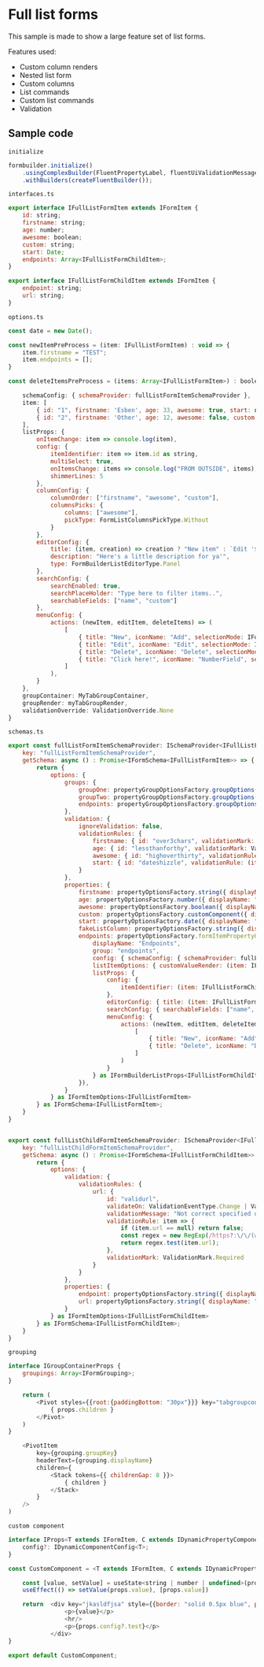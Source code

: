 <h1>Full list forms</h1>
<p>This sample is made to show a large feature set of list forms.</p>
<p>Features used:</p>
<ul>
    <li>Custom column renders</li>
    <li>Nested list form</li>
    <li>Custom columns</li>
    <li>List commands</li>
    <li>Custom list commands</li>
    <li>Validation</li>
</ul>  

<h2>Sample code</h2>  


```initialize```  
```js
formbuilder.initialize()
    .usingComplexBuilder(FluentPropertyLabel, fluentUiValidationMessageElement, FluentFormShimmer)
    .withBuilders(createFluentBuilder());
```

```interfaces.ts```  
```js
export interface IFullListFormItem extends IFormItem {
    id: string;
    firstname: string;
    age: number;
    awesome: boolean;
    custom: string;
    start: Date;
    endpoints: Array<IFullListFormChildItem>;
}

export interface IFullListFormChildItem extends IFormItem {
    endpoint: string;
    url: string;
}
```


```options.ts``` 
```js
const date = new Date();

const newItemPreProcess = (item: IFullListFormItem) : void => { 
    item.firstname = "TEST";
    item.endpoints = [];
}

const deleteItemsPreProcess = (items: Array<IFullListFormItem>) : boolean => (items.findIndex(_ => _.firstname === "Esben") < 0);

    schemaConfig: { schemaProvider: fullListFormItemSchemaProvider },
    item: [
        { id: "1", firstname: 'Esben', age: 33, awesome: true, start: new Date(2022,1,1), custom: "Something custom" } as IFullListFormItem,
        { id: "2", firstname: 'Other', age: 12, awesome: false, custom: "Come on!"  } as IFullListFormItem
    ],
    listProps: {
        onItemChange: item => console.log(item),
        config: { 
            itemIdentifier: item => item.id as string,
            multiSelect: true, 
            onItemsChange: items => console.log("FROM OUTSIDE", items),
            shimmerLines: 5
        },
        columnConfig: {
            columnOrder: ["firstname", "awesome", "custom"],
            columnsPicks: {
                columns: ["awesome"],
                pickType: FormListColumnsPickType.Without
            }
        },
        editorConfig: {
            title: (item, creation) => creation ? "New item" : `Edit '${item?.firstname}'`,
            description: "Here's a little description for ya'",
            type: FormBuilderListEditorType.Panel
        },
        searchConfig: {
            searchEnabled: true,
            searchPlaceHolder: "Type here to filter items..",
            searchableFields: ["name", "custom"]
        },
        menuConfig: {
            actions: (newItem, editItem, deleteItems) => (
                [
                    { title: "New", iconName: "Add", selectionMode: IFormBuilderListMenuItemSelectionMode.None | IFormBuilderListMenuItemSelectionMode.Single | IFormBuilderListMenuItemSelectionMode.Multi, action: () => newItem(newItemPreProcess) },
                    { title: "Edit", iconName: "Edit", selectionMode: IFormBuilderListMenuItemSelectionMode.Single, action: () => editItem() },
                    { title: "Delete", iconName: "Delete", selectionMode: IFormBuilderListMenuItemSelectionMode.Single | IFormBuilderListMenuItemSelectionMode.Multi, action: () => deleteItems(deleteItemsPreProcess) },
                    { title: "Click here!", iconName: "NumberField", selectionMode: IFormBuilderListMenuItemSelectionMode.Multi, action: items => alert(items.length) }
                ]
            ),
        }
    },
    groupContainer: MyTabGroupContainer,
    groupRender: myTabGroupRender,
    validationOverride: ValidationOverride.None
}
```



```schemas.ts```  
```js
export const fullListFormItemSchemaProvider: ISchemaProvider<IFullListFormItem> = {
    key: "fullListFormItemSchemaProvider",
    getSchema: async () : Promise<IFormSchema<IFullListFormItem>> => {
        return {
            options: {
                groups: {
                    groupOne: propertyGroupOptionsFactory.groupOptions({ displayName: "Basic" }),
                    groupTwo: propertyGroupOptionsFactory.groupOptions({ displayName: "Misc", groupProps: { collapsed: true } }),
                    endpoints: propertyGroupOptionsFactory.groupOptions({ displayName: "Endpoints", groupProps: { collapsed: true } }),
                },
                validation: {
                    ignoreValidation: false,
                    validationRules: {
                        firstname: { id: "over3chars", validationMark: ValidationMark.Required, validationRule: (item: IFullListFormItem) => item.firstname != undefined && item.firstname.length > 3, validationMessage: "Your name must be longer than 3 characters", validateOn: ValidationEventType.Blur | ValidationEventType.Manual },
                        age: { id: "lessthanforthy", validationMark: ValidationMark.Required, validationRule: (item: IFullListFormItem) => (item.age ?? 0) < 40, validationMessage: "You must be less than 40 years old", validateOn: ValidationEventType.Blur | ValidationEventType.Manual },
                        awesome: { id: "highoverthirty", validationRule: (item: IFullListFormItem) => !item.awesome || ((item.age ?? 0) > 30), validationMessage: "Only people over 30, can be awesome", validateOn: ValidationEventType.Change | ValidationEventType.Manual },
                        start: { id: "dateshizzle", validationRule: (item: IFullListFormItem) => item.start != null && item.start >= new Date(2021, 9, 1), validateOn: ValidationEventType.Blur | ValidationEventType.Change | ValidationEventType.Manual, validationMessage: "Start should be after '2021-10-1'" }
                    }
                },
                properties: {
                    firstname: propertyOptionsFactory.string({ displayName: "This name", group: "groupOne", config: { resizable: true }, description: "This is an explanation of what this property does..", listItemOptions: { isResizable: true, customValueRender: (item, onChange) => <>{<TextField value={item.firstname+""} onChange={(ev, val) => onChange({...item, ...{ firstname: val }})} />}</> } }),
                    age: propertyOptionsFactory.number({ displayName: "This age", group: "groupTwo", hideLabel: true, config: { allowNegativeNumbers: true } }),
                    awesome: propertyOptionsFactory.boolean({ displayName: "Are you awesome?", group: "groupTwo", config: { asToggle: true, textIfTrue: "Oh yearh", textIfFalse: "Nonono" }}),
                    custom: propertyOptionsFactory.customComponent({ displayName: "This is rendered by a custom component", group: "groupOne", config: { component: CustomComponent, test: "This is a static variable" }}),
                    start: propertyOptionsFactory.date({ displayName: "Start", group: "groupOne", config: { displayFormat: (date?: Date) => date?.toDateString() ?? "", minDate: (item: IFullListFormItem) => new Date() }, listItemOptions: { customValueRender: item => <>{item.start?.toDateString()}</> } }),
                    fakeListColumn: propertyOptionsFactory.string({ displayName: "Fake list column", group: "groupOne", hide: (item: IFullListFormItem) => true, listItemOptions: { customValueRender: item => <>{<div onClick={() => alert(item.age)} style={{ cursor: "pointer", backgroundColor: (item.age ?? 0) > 15 ? "green" : "red", height: "100%"}}></div> }</> }} ),
                    endpoints: propertyOptionsFactory.formItemPropertyOption<IFullListFormItem>({ 
                        displayName: "Endpoints", 
                        group: "endpoints",
                        config: { schemaConfig: { schemaProvider: fullListChildFormItemSchemaProvider as any } },
                        listItemOptions: { customValueRender: (item: IFullListFormItem) => <>{item.endpoints?.length ?? 0}</> } as any, // TODO: this 'as any' should'nt be needed? (ewi) (in 'MyFormItemSchemaProvider' it works!)
                        listProps: { 
                            config: {
                                itemIdentifier: (item: IFullListFormChildItem) => item.endpoint as string,
                            },
                            editorConfig: { title: (item: IFullListFormChildItem) => `Edit: ${item?.endpoint}`, type: FormBuilderListEditorType.Dialog },
                            searchConfig: { searchableFields: ["name", "url"], searchEnabled: true, searchPlaceHolder: "Filter endpoints.." },
                            menuConfig: {
                                actions: (newItem, editItem, deleteItems) => (
                                    [
                                        { title: "New", iconName: "Add", selectionMode: IFormBuilderListMenuItemSelectionMode.None | IFormBuilderListMenuItemSelectionMode.Single | IFormBuilderListMenuItemSelectionMode.Multi, action: () => newItem() },
                                        { title: "Delete", iconName: "Delete", selectionMode: IFormBuilderListMenuItemSelectionMode.Single, action: () => deleteItems() },
                                    ]
                                )
                            }
                        } as IFormBuilderListProps<IFullListFormChildItem>,
                    }),
                } 
            } as IFormItemOptions<IFullListFormItem>
        } as IFormSchema<IFullListFormItem>;
    }
}


export const fullListChildFormItemSchemaProvider: ISchemaProvider<IFullListFormChildItem> = {
    key: "fullListChildFormItemSchemaProvider",
    getSchema: async () : Promise<IFormSchema<IFullListFormChildItem>> => {
        return {
            options: {
                validation: {
                    validationRules: {
                        url: {
                            id: "validurl",
                            validateOn: ValidationEventType.Change | ValidationEventType.Blur | ValidationEventType.Manual,
                            validationMessage: "Not correct specified url",
                            validationRule: item => {
                                if (item.url == null) return false;
                                const regex = new RegExp(/https?:\/\/(www\.)?[-a-zA-Z0-9@:%._+~#=]{1,256}\.[a-zA-Z0-9()]{1,6}\b([-a-zA-Z0-9()@:%_+.~#?&//=]*)?/gi);
                                return regex.test(item.url);
                            },
                            validationMark: ValidationMark.Required
                        }
                    }
                },
                properties: {
                    endpoint: propertyOptionsFactory.string({ displayName: "Endpoint", config: { resizable: true }, description: "This is an explanation of what this property does..", listItemOptions: { isResizable: true } }),
                    url: propertyOptionsFactory.string({ displayName: "Url", config: { resizable: true }, description: "This is an explanation of what this property does..", listItemOptions: { isResizable: true } })
                } 
            } as IFormItemOptions<IFullListFormChildItem>
        } as IFormSchema<IFullListFormChildItem>;
    }
}
```

```grouping```
```js
interface IGroupContainerProps {
    groupings: Array<IFormGrouping>;
}

    return (
        <Pivot styles={{root:{paddingBottom: "30px"}}} key="tabgroupcontainer">
            { props.children }
        </Pivot>
    )
}

    <PivotItem
        key={grouping.groupKey}
        headerText={grouping.displayName}
        children={
            <Stack tokens={{ childrenGap: 8 }}>
                { children }
            </Stack>
        }
    />
)

```


```custom component```
```js
interface IProps<T extends IFormItem, C extends IDynamicPropertyComponentConfig<T>> extends IPropertyRenderProps<T, C, string | number | undefined> { 
	config?: IDynamicComponentConfig<T>;
}

const CustomComponent = <T extends IFormItem, C extends IDynamicPropertyComponentConfig<T>>(props: PropsWithChildren<IProps<T, C>>) : ReactElement | null => {

	const [value, setValue] = useState<string | number | undefined>(props.value);
	useEffect(() => setValue(props.value), [props.value])

    return  <div key="jkasldfjsa" style={{border: "solid 0.5px blue", padding: "20px 20px 20px 50px"}}>
				<p>{value}</p>
				<hr/>
				<p>{props.config?.test}</p>
			</div>
}

export default CustomComponent;
```